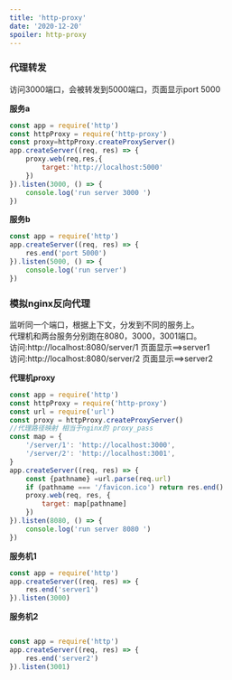```yaml
---
title: 'http-proxy'
date: '2020-12-20'
spoiler: http-proxy
---
```





### 代理转发

<P> 
访问3000端口，会被转发到5000端口，页面显示port 5000
</P>


**服务a**

```js
const app = require('http')
const httpProxy = require('http-proxy')
const proxy=httpProxy.createProxyServer()
app.createServer((req, res) => {
    proxy.web(req,res,{
        target:'http://localhost:5000'
    })
}).listen(3000, () => {
    console.log('run server 3000 ')
})
```

**服务b**

```js
const app = require('http')
app.createServer((req, res) => {
    res.end('port 5000')
}).listen(5000, () => {
    console.log('run server')
})
```


### 模拟nginx反向代理

<P> 
监听同一个端口，根据上下文，分发到不同的服务上。<br/>
代理机和两台服务分别跑在8080，3000，3001端口。<br/>
访问:http://localhost:8080/server/1 页面显示==>server1<br/>
访问:http://localhost:8080/server/2 页面显示==>server2<br/>
</P>




**代理机proxy**

```js
const app = require('http')
const httpProxy = require('http-proxy')
const url = require('url')
const proxy = httpProxy.createProxyServer()
//代理路径映射 相当于nginx的 proxy_pass
const map = {
    '/server/1': 'http://localhost:3000',
    '/server/2': 'http://localhost:3001',
}
app.createServer((req, res) => {
    const {pathname} =url.parse(req.url)
    if (pathname === '/favicon.ico') return res.end()
    proxy.web(req, res, {
        target: map[pathname]
    })
}).listen(8080, () => {
    console.log('run server 8080 ')
})
```

**服务机1**

```js
const app = require('http')
app.createServer((req, res) => {
    res.end('server1')
}).listen(3000)
```

**服务机2**

```js

const app = require('http')
app.createServer((req, res) => {
    res.end('server2')
}).listen(3001)
```

